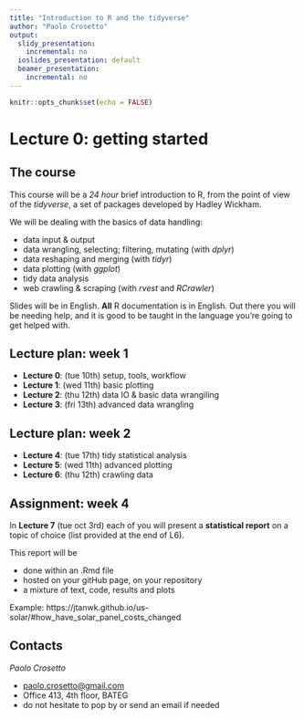 ```yaml
---
title: "Introduction to R and the tidyverse"
author: "Paolo Crosetto"
output:
  slidy_presentation:
    incremental: no
  ioslides_presentation: default
  beamer_presentation:
    incremental: no
---
```


```r
knitr::opts_chunk$set(echo = FALSE)
```

# Lecture 0: getting started

## The course

This course will be a *24 hour* brief introduction to R, from the point of view of the *tidyverse*, a set of packages developed by Hadley Wickham.

We will be dealing with the basics of data handling:

- data input & output 
- data wrangling, selecting; filtering, mutating (with *dplyr*)
- data reshaping and merging (with *tidyr*)
- data plotting (with *ggplot*)
- tidy data analysis
- web crawling & scraping (with *rvest* and *RCrawler*)

Slides will be in English. **All** R documentation is in English. Out there you will be needing help, and it is good to be taught in the language you're going to get helped with. 

## Lecture plan: week 1

- **Lecture 0**: (tue 10th) setup, tools, workflow
- **Lecture 1**: (wed 11th) basic plotting
- **Lecture 2**: (thu 12th) data IO & basic data wrangiling
- **Lecture 3**: (fri 13th) advanced data wrangling

## Lecture plan: week 2

- **Lecture 4**: (tue 17th) tidy statistical analysis
- **Lecture 5**: (wed 11th) advanced plotting
- **Lecture 6**: (thu 12th) crawling data

## Assignment: week 4

In **Lecture 7** (tue oct 3rd) each of you will present a **statistical report** on a topic of choice (list provided at the end of L6). 

This report will be

- done within an .Rmd file
- hosted on your gitHub page, on your repository
- a mixture of text, code, results and plots

Example: https://jtanwk.github.io/us-solar/#how_have_solar_panel_costs_changed 


## Contacts

*Paolo Crosetto*

- [paolo.crosetto@gmail.com](mailto:paolo.crosetto@gmail.com)
- Office 413, 4th floor, BATEG
- do not hesitate to pop by or send an email if needed

